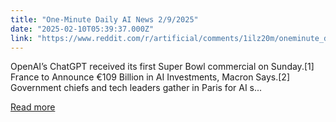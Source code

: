 ```yaml
---
title: "One-Minute Daily AI News 2/9/2025"
date: "2025-02-10T05:39:37.000Z"
link: "https://www.reddit.com/r/artificial/comments/1ilz20m/oneminute_daily_ai_news_292025/"
---
```


OpenAI’s ChatGPT received its first Super Bowl commercial on Sunday.[1]
 France to Announce €109 Billion in AI Investments, Macron Says.[2]
 Government chiefs and tech leaders gather in Paris for AI s...

[Read more](https://www.reddit.com/r/artificial/comments/1ilz20m/oneminute_daily_ai_news_292025/)
